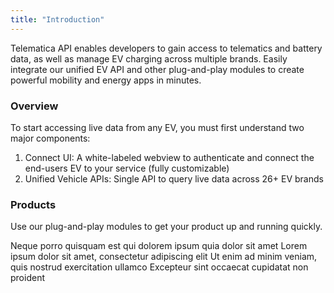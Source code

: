 ```yaml
---
title: "Introduction"
---
```


Telematica API enables developers to gain access to telematics and battery data, as well as manage EV charging across multiple brands. Easily integrate our unified EV API and other plug-and-play modules to create powerful mobility and energy apps in minutes.

### Overview
To start accessing live data from any EV, you must first understand two major components:
1. Connect UI: A white-labeled webview to authenticate and connect the end-users EV to your service (fully customizable)
2. Unified Vehicle APIs: Single API to query live data across 26+ EV brands 


### Products
Use our plug-and-play modules to get your product up and running quickly.

<CardGroup cols={2}>
  <Card title="First Card" icon={duotone("square-1")} color="#ea5a0c">
    Neque porro quisquam est qui dolorem ipsum quia dolor sit amet
  </Card>
  <Card title="Second Card" icon={duotone("square-2")} color="#0285c7">
    Lorem ipsum dolor sit amet, consectetur adipiscing elit
  </Card>
  <Card title="Third Card" icon={duotone("square-3")} color="#16a34a">
    Ut enim ad minim veniam, quis nostrud exercitation ullamco
  </Card>
  <Card title="Fourth Card" icon={duotone("square-4")} color="#dc2626">
    Excepteur sint occaecat cupidatat non proident
  </Card>
</CardGroup>